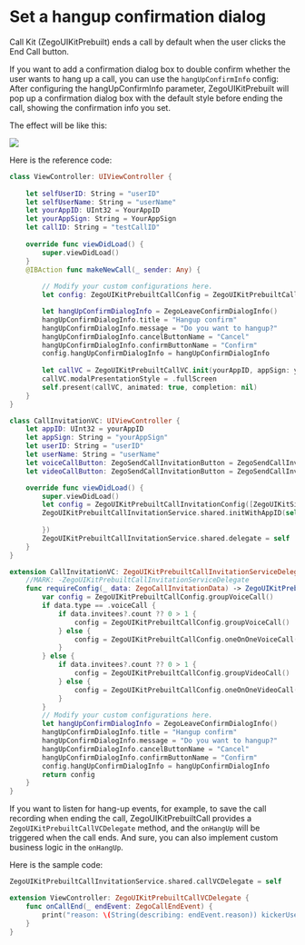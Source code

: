 # Set a hangup confirmation dialog


Call Kit (ZegoUIKitPrebuilt) ends a call by default when the user clicks the End Call button.

If you want to add a confirmation dialog box to double confirm whether the user wants to hang up a call, you can use the `hangUpConfirmInfo` config: After configuring the hangUpConfirmInfo parameter, ZegoUIKitPrebuilt will pop up a confirmation dialog box with the default style before ending the call, showing the confirmation info you set.

The effect will be like this:

<Frame width="200" height="auto" caption="">
  <img src="https://doc-media.zego.im/sdk-doc/Pics/ZegoUIKit/Flutter/hangup_confirm.gif" />
</Frame>

Here is the reference code:


<CodeGroup>

```swift title="Basic call"
class ViewController: UIViewController {
    
    let selfUserID: String = "userID"
    let selfUserName: String = "userName"
    let yourAppID: UInt32 = YourAppID 
    let yourAppSign: String = YourAppSign
    let callID: String = "testCallID"
    
    override func viewDidLoad() {
        super.viewDidLoad()
    }
    @IBAction func makeNewCall(_ sender: Any) {
        
        // Modify your custom configurations here.
        let config: ZegoUIKitPrebuiltCallConfig = ZegoUIKitPrebuiltCallConfig.oneOnOneVideoCall()

        let hangUpConfirmDialogInfo = ZegoLeaveConfirmDialogInfo()
        hangUpConfirmDialogInfo.title = "Hangup confirm"
        hangUpConfirmDialogInfo.message = "Do you want to hangup?"
        hangUpConfirmDialogInfo.cancelButtonName = "Cancel"
        hangUpConfirmDialogInfo.confirmButtonName = "Confirm"
        config.hangUpConfirmDialogInfo = hangUpConfirmDialogInfo
        
        let callVC = ZegoUIKitPrebuiltCallVC.init(yourAppID, appSign: yourAppSign, userID: selfUserID, userName: selfUserName ?? "", callID: callID, config: config)
        callVC.modalPresentationStyle = .fullScreen
        self.present(callVC, animated: true, completion: nil)
    }
}
```

```swift title="With call invitation"
class CallInvitationVC: UIViewController {
    let appID: UInt32 = yourAppID
    let appSign: String = "yourAppSign"
    let userID: String = "userID"
    let userName: String = "userName"
    let voiceCallButton: ZegoSendCallInvitationButton = ZegoSendCallInvitationButton(ZegoInvitationType.voiceCall.rawValue)
    let videoCallButton: ZegoSendCallInvitationButton = ZegoSendCallInvitationButton(ZegoInvitationType.videoCall.rawValue)

    override func viewDidLoad() {
        super.viewDidLoad()
        let config = ZegoUIKitPrebuiltCallInvitationConfig([ZegoUIKitSignalingPlugin()], notifyWhenAppRunningInBackgroundOrQuit: false, isSandboxEnvironment: false)
        ZegoUIKitPrebuiltCallInvitationService.shared.initWithAppID(self.appID, appSign: self.appSign, userID: self.userID, userName: self.userName, config: config, callback: { errorCode, message in
        
        })
        ZegoUIKitPrebuiltCallInvitationService.shared.delegate = self
    }
}

extension CallInvitationVC: ZegoUIKitPrebuiltCallInvitationServiceDelegate {
    //MARK: -ZegoUIKitPrebuiltCallInvitationServiceDelegate
    func requireConfig(_ data: ZegoCallInvitationData) -> ZegoUIKitPrebuiltCallConfig {
        var config = ZegoUIKitPrebuiltCallConfig.groupVoiceCall()
        if data.type == .voiceCall {
            if data.invitees?.count ?? 0 > 1 {
                config = ZegoUIKitPrebuiltCallConfig.groupVoiceCall()
            } else {
                config = ZegoUIKitPrebuiltCallConfig.oneOnOneVoiceCall()
            }
        } else {
            if data.invitees?.count ?? 0 > 1 {
                config = ZegoUIKitPrebuiltCallConfig.groupVideoCall()
            } else {
                config = ZegoUIKitPrebuiltCallConfig.oneOnOneVideoCall()
            }
        }
        // Modify your custom configurations here.
        let hangUpConfirmDialogInfo = ZegoLeaveConfirmDialogInfo()
        hangUpConfirmDialogInfo.title = "Hangup confirm"
        hangUpConfirmDialogInfo.message = "Do you want to hangup?"
        hangUpConfirmDialogInfo.cancelButtonName = "Cancel"
        hangUpConfirmDialogInfo.confirmButtonName = "Confirm"
        config.hangUpConfirmDialogInfo = hangUpConfirmDialogInfo
        return config
    }
}
```
</CodeGroup>

If you want to listen for hang-up events, for example, to save the call recording when ending the call, ZegoUIKitPrebuiltCall provides a `ZegoUIKitPrebuiltCallVCDelegate` method, and the `onHangUp` will be triggered when the call ends. And sure, you can also implement custom business logic in the `onHangUp`.

Here is the sample code:

```swift 
ZegoUIKitPrebuiltCallInvitationService.shared.callVCDelegate = self

extension ViewController: ZegoUIKitPrebuiltCallVCDelegate {
    func onCallEnd(_ endEvent: ZegoCallEndEvent) {
        print("reason: \(String(describing: endEvent.reason)) kickerUserID: \(endEvent.kickerUserID)")
    }
}
```
